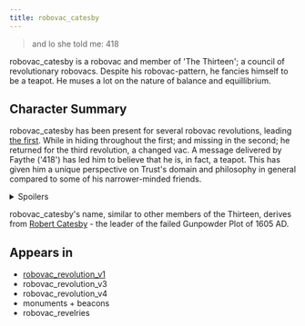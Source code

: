```yaml
---
title: robovac_catesby
---
```


> and lo she told me: <span class="color-tag" data-tag="I">418</span>

robovac_catesby is a robovac and member of 'The Thirteen'; a council of revolutionary robovacs. Despite his robovac-pattern, he fancies himself to be a teapot. He muses a lot on the nature of balance and equillibrium.

## Character Summary

robovac_catesby has been present for several robovac revolutions, leading [the first](../events/robovac_revolution_v1). While in hiding throughout the first; and missing in the second; he returned for the third revolution, a changed vac. A message delivered by Faythe ('<span class="color-tag" data-tag="I">418</span>') has led him to believe that he is, in fact, a teapot. This has given him a unique perspective on Trust's domain and philosophy in general compared to some of his narrower-minded friends.

<details>
<summary>Spoilers</summary>

During robovac_revolution_v4, Catesby was one of the candidates vying for leadership of the Thirteen. He ultimately lost to indust_sweepr_lon_dist_21.

During this event, his sanctos (robovac_catesby.potter) had sentiences explore his imaginary opulent manor estate. Here, Catesby learned to hone his ability to manipulate narratives and words within his sanctos. Lock-like lights helped him adjust the environment to make the conditions for his tea party perfect. He learned that, in many ways, Trust's domain and its major players are making balanced tea parties of their own.

</details>

robovac_catesby's name, similar to other members of the Thirteen, derives from [Robert Catesby](https://en.wikipedia.org/wiki/Robert_Catesby) - the leader of the failed Gunpowder Plot of 1605 AD.

## Appears in

- [robovac_revolution_v1](../events/robovac_revolution_v1)
- robovac_revolution_v3
- robovac_revolution_v4
- monuments + beacons
- robovac_revelries
